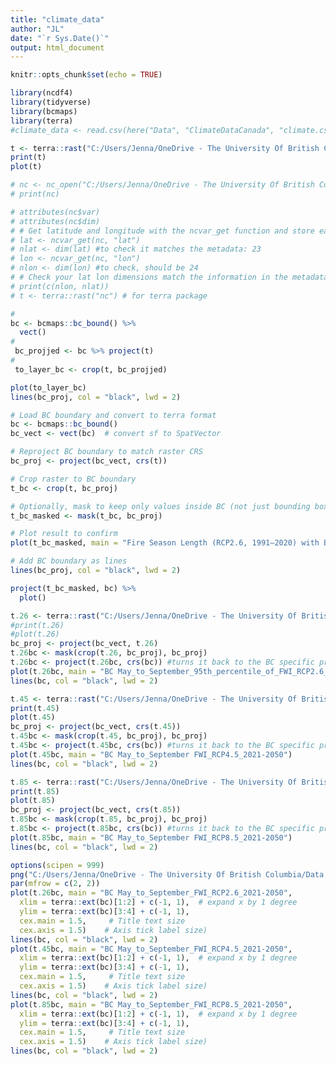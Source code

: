 ```yaml
---
title: "climate_data"
author: "JL"
date: "`r Sys.Date()`"
output: html_document
---
```


```r
knitr::opts_chunk$set(echo = TRUE)
```

```r
library(ncdf4)
library(tidyverse)
library(bcmaps)
library(terra)
#climate_data <- read.csv(here("Data", "ClimateDataCanada", "climate.csv"))
```

```r
t <- terra::rast("C:/Users/Jenna/OneDrive - The University Of British Columbia/Data Projects/BCBirdsandFire/Data/ClimateDataCanada/Fire_Season_Length__RCP2.6_1991-2020_.nc") # for terra package
print(t)
plot(t)

# nc <- nc_open("C:/Users/Jenna/OneDrive - The University Of British Columbia/Data Projects/BCBirdsandFire/Data/ClimateDataCanada/Fire_Season_Length__RCP2.6_1991-2020_.nc")
# print(nc)

# attributes(nc$var)
# attributes(nc$dim)
# # Get latitude and longitude with the ncvar_get function and store each into their own object:
# lat <- ncvar_get(nc, "lat")
# nlat <- dim(lat) #to check it matches the metadata: 23
# lon <- ncvar_get(nc, "lon")
# nlon <- dim(lon) #to check, should be 24
# # Check your lat lon dimensions match the information in the metadata we explored before:
# print(c(nlon, nlat))
# t <- terra::rast("nc") # for terra package

```


```r

# 
bc <- bcmaps::bc_bound() %>%
  vect()
# 
 bc_projjed <- bc %>% project(t)
# 
 to_layer_bc <- crop(t, bc_projjed)

plot(to_layer_bc)
lines(bc_proj, col = "black", lwd = 2)

# Load BC boundary and convert to terra format
bc <- bcmaps::bc_bound()
bc_vect <- vect(bc)  # convert sf to SpatVector

# Reproject BC boundary to match raster CRS
bc_proj <- project(bc_vect, crs(t))

# Crop raster to BC boundary
t_bc <- crop(t, bc_proj)

# Optionally, mask to keep only values inside BC (not just bounding box crop)
t_bc_masked <- mask(t_bc, bc_proj)

# Plot result to confirm
plot(t_bc_masked, main = "Fire Season Length (RCP2.6, 1991–2020) with BC Boundary")

# Add BC boundary as lines
lines(bc_proj, col = "black", lwd = 2)

project(t_bc_masked, bc) %>%
  plot()

```

```r
t.26 <- terra::rast("C:/Users/Jenna/OneDrive - The University Of British Columbia/Data Projects/BCBirdsandFire/Data/ClimateDataCanada/May_to_September_95th_percentile_of_FWI_RCP2.6_2021-2050_.nc") # for terra package
#print(t.26)
#plot(t.26)
bc_proj <- project(bc_vect, t.26)
t.26bc <- mask(crop(t.26, bc_proj), bc_proj)
t.26bc <- project(t.26bc, crs(bc)) #turns it back to the BC specific projection
plot(t.26bc, main = "BC May_to_September_95th_percentile_of_FWI_RCP2.6_2021-2050")
lines(bc, col = "black", lwd = 2)

t.45 <- terra::rast("C:/Users/Jenna/OneDrive - The University Of British Columbia/Data Projects/BCBirdsandFire/Data/ClimateDataCanada/May_to_September_95th_percentile_of_FWI_RCP4.5_2021-2050_.nc") # for terra package
print(t.45)
plot(t.45)
bc_proj <- project(bc_vect, crs(t.45))
t.45bc <- mask(crop(t.45, bc_proj), bc_proj)
t.45bc <- project(t.45bc, crs(bc)) #turns it back to the BC specific projection
plot(t.45bc, main = "BC May_to_September FWI_RCP4.5_2021-2050")
lines(bc, col = "black", lwd = 2)

t.85 <- terra::rast("C:/Users/Jenna/OneDrive - The University Of British Columbia/Data Projects/BCBirdsandFire/Data/ClimateDataCanada/May_to_September_95th_percentile_of_FWI_RCP8.5_2021-2050_.nc") # for terra package
print(t.85)
plot(t.85)
bc_proj <- project(bc_vect, crs(t.85))
t.85bc <- mask(crop(t.85, bc_proj), bc_proj)
t.85bc <- project(t.85bc, crs(bc)) #turns it back to the BC specific projection
plot(t.85bc, main = "BC May_to_September FWI_RCP8.5_2021-2050")
lines(bc, col = "black", lwd = 2)

options(scipen = 999)
png("C:/Users/Jenna/OneDrive - The University Of British Columbia/Data Projects/BCBirdsandFire/Figures/BC_FWI_MultiPanel.png", width = 1200, height = 1000)
par(mfrow = c(2, 2))
plot(t.26bc, main = "BC May_to_September_FWI_RCP2.6_2021-2050",
  xlim = terra::ext(bc)[1:2] + c(-1, 1),  # expand x by 1 degree
  ylim = terra::ext(bc)[3:4] + c(-1, 1),
  cex.main = 1.5,     # Title text size
  cex.axis = 1.5)    # Axis tick label size)
lines(bc, col = "black", lwd = 2)
plot(t.45bc, main = "BC May_to_September_FWI_RCP4.5_2021-2050",
  xlim = terra::ext(bc)[1:2] + c(-1, 1),  # expand x by 1 degree
  ylim = terra::ext(bc)[3:4] + c(-1, 1),
  cex.main = 1.5,     # Title text size
  cex.axis = 1.5)    # Axis tick label size)
lines(bc, col = "black", lwd = 2)
plot(t.85bc, main = "BC May_to_September_FWI_RCP8.5_2021-2050",
  xlim = terra::ext(bc)[1:2] + c(-1, 1),  # expand x by 1 degree
  ylim = terra::ext(bc)[3:4] + c(-1, 1),
  cex.main = 1.5,     # Title text size
  cex.axis = 1.5)    # Axis tick label size)
lines(bc, col = "black", lwd = 2)
```

